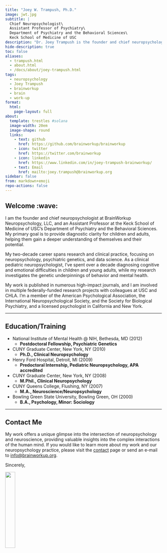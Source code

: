 ```yaml
---
title: "Joey W. Trampush, Ph.D."
image: jwt.jpg
subtitle: |
  Chief Neuropsychologist\
  Assistant Professor of Psychiatry\
  Department of Psychiatry and the Behavioral Sciences\
  Keck School of Medicine of USC
description: "Dr. Joey Trampush is the founder and chief neuropsychologist at BrainWorkup, LLC, and an Assistant Professor of Psychiatry and the Behavioral Sciences at the Keck School of Medicine of USC. With over two decades of experience in pediatric neuropsychology, Dr. Trampush specializes in integrating molecular genetics with neuropsychology to understand behavior and psychiatric illness risk. His clinical expertise focuses on evaluating and diagnosing cognitive, learning, and emotional difficulties in children and young adults. He conducts research in molecular genetics, neuropsychology, neurodevelopment, and data science, aimed at enhancing our comprehension of psychiatric conditions and developmental trajectories."
hide-description: true
toc: false
aliases:
  - trampush.html
  - about.html
  - /docs/about/joey-trampush.html
tags:
  - neuropsychology
  - Joey Trampush
  - brainworkup
  - brain 
  - work-up
format:
  html:
    page-layout: full
about:
  template: trestles #solana
  image-width: 20em
  image-shape: round
  links:
    - text: github
      href: https://github.com/brainworkup/brainworkup
    - icon: twitter
      href: https://twitter.com/brainworkup
    - icon: linkedin
      href: https://www.linkedin.com/in/joey-trampush-brainworkup/
    - text: Email
      href: mailto:joey.trampush@brainworkup.org
sidebar: false
from: markdown+emoji
repo-actions: false
---
```


## Welcome :wave:

I am the founder and chief neuropsychologist at BrainWorkup Neuropsychology,
LLC, and an Assistant Professor at the Keck School of Medicine of USC's
Department of Psychiatry and the Behavioral Sciences. My primary goal is to provide diagnostic clarity for children and adults, helping them gain a deeper understanding of themselves and their potential.

My two-decade career spans research and clinical practice, focusing on neuropsychology, psychiatric genetics, and data science. As a clinical pediatric neuropsychologist, I've spent over a decade diagnosing cognitive and emotional difficulties in children and young adults, while my research investigates the genetic underpinnings of behavior and mental health.

My work is published in numerous high-impact journals, and I am involved in multiple federally-funded research projects with colleagues at USC and CHLA. I'm a member of the American Psychological Association, the International Neuropsychological Society, and the Society for Biological Psychiatry, and a licensed psychologist in California and New York.

---

## Education/Training

-   National Institute of Mental Health \@ NIH, Bethesda, MD (2012)
    -   **Postdoctoral Fellowship, Psychiatric Genetics**

-   CUNY Graduate Center, New York, NY (2010)
    -   **Ph.D., Clinical Neuropsychology**

-   Henry Ford Hospital, Detroit, MI (2009)
    -   **Predoctoral Internship, Pediatric Neuropsychology, APA accredited**

-   CUNY Graduate Center, New York, NY (2008)
    -   **M.Phil., Clinical Neuropsychology**

-   CUNY Queens College, Flushing, NY (2007)
    -   **M.A., Neuroscience/Neuropsychology**

-   Bowling Green State University, Bowling Green, OH (2000)
    -   **B.A., Psychology, Minor: Sociology**

---

<!-- ## Research Interests

As a researcher, I operate at the confluence of neuropsychology and genetics, striving to comprehend how molecular genetics influence behavior and the risk for psychiatric illness.
My approach is grounded in the utilization of open-source data science tools, allowing my colleagues and I to delve into the complex interactions between genetics and neuropsychology.

-   **Molecular Genetics:** Exploring the genetic underpinnings of behavior and mental health.
-   **Neuropsychology:** Delving into the cognitive aspects of mental health conditions.
-   **Neurodevelopment:** Understanding how the brain develops and changes from childhood into adulthood.
-   **Data Science:** Utilizing data-driven approaches to enrich our understanding of psychiatric conditions.

--- -->

## Contact Me

My work offers a unique glimpse into the intersection of neuropsychology and
neuroscience, providing valuable insights into the complex interactions of the
human mind. If you would like to learn more about my work and our
neuropsychology practice, please visit the [contact](../contact/index.qmd) page or send an e-mail to
[info@brainworkup.org](mailto:info@brainworkup.org).

Sincerely,

![](jwt_phd.png){width="25%" fig-alt="signature"}


<!-- **Joey Trampush, PhD**\
Chief Neuropsychologist\
Assistant Professor of Psychiatry\
Department of Psychiatry and the Behavioral Sciences\
Keck School of Medicine of USC\
CA License PSY29212 -->



  [BrainWorkup Neuropsychology, LLC]: https://brainworkup.org
  [Department of Psychiatry and the Behavioral Sciences]: https://keck.usc.edu/psychiatry/
  [Keck School of Medicine of USC]: https://keck.usc.edu/
  [American Psychological Association]: https://www.apa.org/
  [International Neuropsychological Society]: https://www.the-ins.org/
  [Society for Biological Psychiatry]: https://www.sobp.org/
  [contact]: ../contact/index.qmd#general-information

